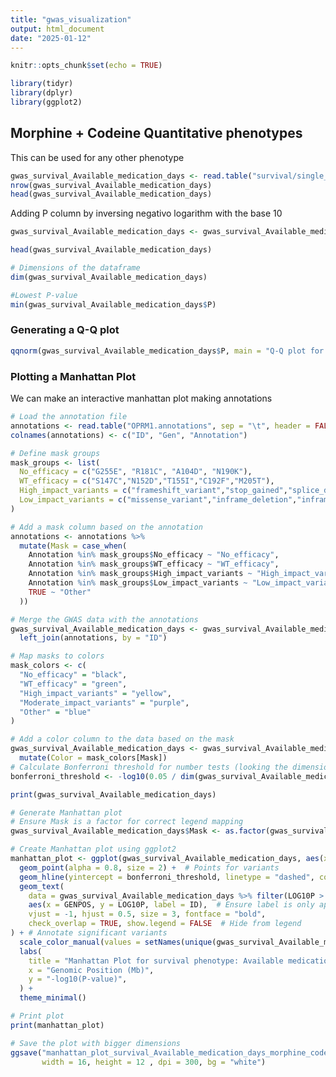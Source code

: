 ```yaml
---
title: "gwas_visualization"
output: html_document
date: "2025-01-12"
---
```


```r
knitr::opts_chunk$set(echo = TRUE)
```

```r
library(tidyr)
library(dplyr)
library(ggplot2)
```

## Morphine + Codeine Quantitative phenotypes
This can be used for any other phenotype

```r
gwas_survival_Available_medication_days <- read.table("survival/single_variant_test/phenos.survival.step2_Available_medication_days.regenie", header =T, as.is = T, sep = " ")
nrow(gwas_survival_Available_medication_days)
head(gwas_survival_Available_medication_days)
```

Adding P column by inversing negativo logarithm with the base 10

```r
gwas_survival_Available_medication_days <- gwas_survival_Available_medication_days %>% mutate(P=(10^(-LOG10P)))

head(gwas_survival_Available_medication_days)
```

```r
# Dimensions of the dataframe
dim(gwas_survival_Available_medication_days)
```

```r
#Lowest P-value
min(gwas_survival_Available_medication_days$P)
```

### Generating a Q-Q plot

```r
qqnorm(gwas_survival_Available_medication_days$P, main = "Q-Q plot for Morphine and Codeine Quantitative Phenotype Genome Association")
```

### Plotting a Manhattan Plot

We can  make an interactive manhattan plot making annotations

```r
# Load the annotation file
annotations <- read.table("OPRM1.annotations", sep = "\t", header = FALSE, stringsAsFactors = FALSE)
colnames(annotations) <- c("ID", "Gen", "Annotation")

# Define mask groups
mask_groups <- list(
  No_efficacy = c("G255E", "R181C", "A104D", "N190K"),
  WT_efficacy = c("S147C","N152D","T155I","C192F","M205T"),
  High_impact_variants = c("frameshift_variant","stop_gained","splice_donor_variant"),
  Low_impact_variants = c("missense_variant","inframe_deletion","inframe_insertion")
)

# Add a mask column based on the annotation
annotations <- annotations %>%
  mutate(Mask = case_when(
    Annotation %in% mask_groups$No_efficacy ~ "No_efficacy",
    Annotation %in% mask_groups$WT_efficacy ~ "WT_efficacy",
    Annotation %in% mask_groups$High_impact_variants ~ "High_impact_variants",
    Annotation %in% mask_groups$Low_impact_variants ~ "Low_impact_variants",
    TRUE ~ "Other"
  ))

# Merge the GWAS data with the annotations
gwas_survival_Available_medication_days <- gwas_survival_Available_medication_days %>%
  left_join(annotations, by = "ID")

# Map masks to colors
mask_colors <- c(
  "No_efficacy" = "black",
  "WT_efficacy" = "green",
  "High_impact_variants" = "yellow",
  "Moderate_impact_variants" = "purple",
  "Other" = "blue"
)

# Add a color column to the data based on the mask
gwas_survival_Available_medication_days <- gwas_survival_Available_medication_days %>%
  mutate(Color = mask_colors[Mask])
# Calculate Bonferroni threshold for number tests (looking the dimensions)
bonferroni_threshold <- -log10(0.05 / dim(gwas_survival_Available_medication_days)[1])

```

```r
print(gwas_survival_Available_medication_days)
```

```r
# Generate Manhattan plot
# Ensure Mask is a factor for correct legend mapping
gwas_survival_Available_medication_days$Mask <- as.factor(gwas_survival_Available_medication_days$Mask)

# Create Manhattan plot using ggplot2
manhattan_plot <- ggplot(gwas_survival_Available_medication_days, aes(x = GENPOS, y = LOG10P, color = Mask)) +
  geom_point(alpha = 0.8, size = 2) +  # Points for variants
  geom_hline(yintercept = bonferroni_threshold, linetype = "dashed", color = "red") +  # Genome-wide threshold
  geom_text(
    data = gwas_survival_Available_medication_days %>% filter(LOG10P > bonferroni_threshold), 
    aes(x = GENPOS, y = LOG10P, label = ID),  # Ensure label is only applied here
    vjust = -1, hjust = 0.5, size = 3, fontface = "bold",
    check_overlap = TRUE, show.legend = FALSE  # Hide from legend
) + # Annotate significant variants
  scale_color_manual(values = setNames(unique(gwas_survival_Available_medication_days$Color), unique(gwas_survival_Available_medication_days$Mask))) +  # Map Colors to Mask
  labs(
    title = "Manhattan Plot for survival phenotype: Available medication days to stop",
    x = "Genomic Position (Mb)",
    y = "-log10(P-value)",
  ) +
  theme_minimal() 

# Print plot
print(manhattan_plot)
```

```r
# Save the plot with bigger dimensions
ggsave("manhattan_plot_survival_Available_medication_days_morphine_codeine.png", manhattan_plot, 
       width = 16, height = 12 , dpi = 300, bg = "white")
```

